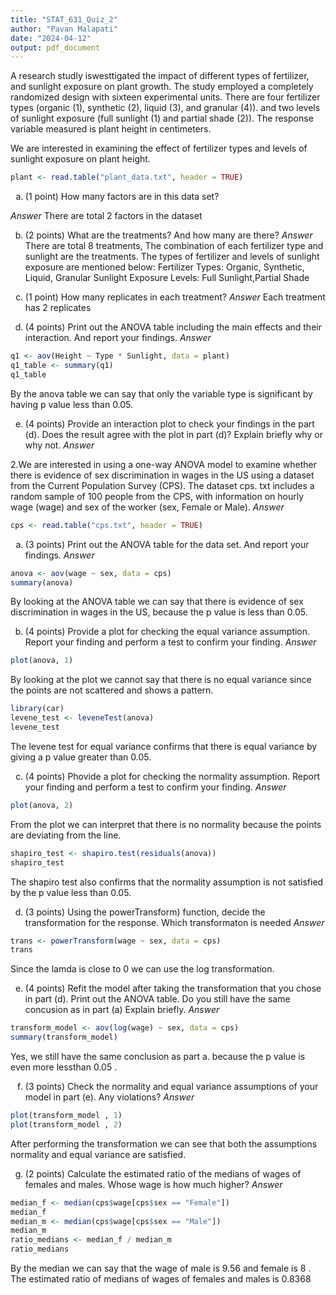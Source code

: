 ---
title: "STAT_631_Quiz_2"
author: "Pavan Malapati"
date: "2024-04-12"
output: pdf_document
---

A research studly iswesttigated the impact of different types of fertilizer, and sunlight exposure on plant growth. The study employed a completely randomized design with sixteen experimental units. There are four fertilizer types (organic (1), synthetic (2), liquid (3), and granular (4)). and two levels of sunlight exposure (full sunlight (1) and partial shade (2)). The response variable measured is plant height in centimeters.

We are interested in examining the effect of fertilizer types and levels of sunlight exposure on plant height.

```{r}

plant <- read.table("plant_data.txt", header = TRUE)

```

(a) (1 point) How many factors are in this data set?

*Answer*
There are total 2 factors in the dataset


(b) (2 points) What are the treatments? And how many are there?
*Answer*
There are total 8 treatments, The combination of each fertilizer type and sunlight are the treatments. The types of fertilizer and levels of sunlight exposure are mentioned below:
Fertilizer Types: Organic, Synthetic, Liquid, Granular
Sunlight Exposure Levels: Full Sunlight,Partial Shade

(c) (1 point) How many replicates in each treatment?
*Answer*
Each treatment has 2 replicates

(d) (4 points) Print out the ANOVA table including the main effects and their interaction. And report your findings.
*Answer*
```{r}
q1 <- aov(Height ~ Type * Sunlight, data = plant)
q1_table <- summary(q1)
q1_table
```
By the anova table we can say that only the variable type is significant by having p value less than 0.05.

(e) (4 points) Provide an interaction plot to check your findings in the part (d). Does the result agree with the plot in part (d)? Explain briefly why or why not.
*Answer*



2.⁠We are interested in using a one-way ANOVA model to examine whether there is evidence of sex discrimination in wages in the US using a dataset from the Current Population Survey (CPS).
The dataset cps. txt includes a random sample of 100 people from the CPS, with information on hourly wage (wage) and sex of the worker (sex, Female or Male).
*Answer*
```{r}
cps <- read.table("cps.txt", header = TRUE)
```

(a) (3 points) Print out the ANOVA table for the data set. And report your findings.
*Answer*
```{r}
anova <- aov(wage ~ sex, data = cps)
summary(anova)
```
By looking at the ANOVA table we can say that there is evidence of sex discrimination in wages in the US, because the p value is less than 0.05.

(b) (4 points) Provide a plot for checking the equal variance assumption. Report your finding and perform a test to confirm your finding. 
*Answer*
```{r}
plot(anova, 1)
```
By looking at the plot we cannot say that there is no equal variance since the points are not scattered and shows a pattern. 

```{r}
library(car)
levene_test <- leveneTest(anova)
levene_test
```
The levene test for equal variance confirms that there is equal variance by giving a p value greater than 0.05.

(c) (4 points) Phovide a plot for checking the normality assumption. Report your finding and perform a test to confirm your finding.
*Answer*
```{r}
plot(anova, 2)
```
From the plot we can interpret that there is no normality because the points are deviating from the line.

```{r}
shapiro_test <- shapiro.test(residuals(anova))
shapiro_test
```
The shapiro test also confirms that the normality assumption is not satisfied by the p value less than 0.05.

(d) (3 points) Using the powerTransform) function, decide the transformation for the response. Which transformaton is needed
*Answer*
```{r}
trans <- powerTransform(wage ~ sex, data = cps)
trans
```
Since the lamda is close to 0 we can use the log transformation.

(e) (4 points) Refit the model after taking the transformation that you chose in part (d). Print out the ANOVA table. Do you still have the same concusion as in part (a) Explain briefly.
*Answer*
```{r}
transform_model <- aov(log(wage) ~ sex, data = cps)
summary(transform_model)

```
Yes, we still have the same conclusion as part a. because the p value is even more lessthan 0.05 .

(f) (3 points) Check the normality and equal variance assumptions of your model in part (e).
Any violations?
*Answer*
```{r}
plot(transform_model , 1)
plot(transform_model , 2)
```
After performing the transformation we can see that both the assumptions normality and equal variance are satisfied.

(g) (2 points) Calculate the estimated ratio of the medians of wages of females and males.
Whose wage is how much higher?
*Answer*
```{r}
median_f <- median(cps$wage[cps$sex == "Female"])
median_f
median_m <- median(cps$wage[cps$sex == "Male"])
median_m
ratio_medians <- median_f / median_m
ratio_medians
```
By the median we can say that the wage of male is 9.56 and female is 8 . The estimated ratio of medians of wages of females and males is 0.8368

